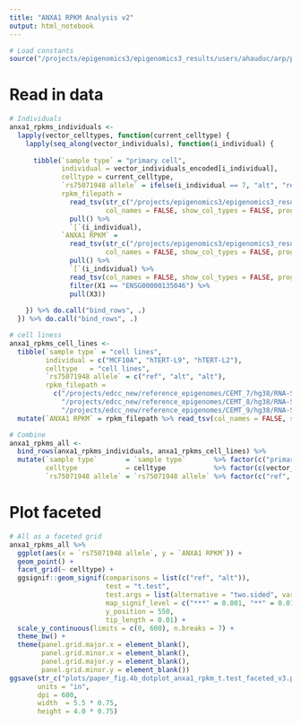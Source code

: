 ```yaml
---
title: "ANXA1 RPKM Analysis v2"
output: html_notebook
---
```

```r
# Load constants
source("/projects/epigenomics3/epigenomics3_results/users/ahauduc/arp/project/modules/notebook/alignment_analysis/source/setup.R")
```

# Read in data
```r
# Individuals
anxa1_rpkms_individuals <- 
  lapply(vector_celltypes, function(current_celltype) {
    lapply(seq_along(vector_individuals), function(i_individual) {
      
      tibble(`sample type` = "primary cell",
             individual = vector_individuals_encoded[i_individual],
             celltype = current_celltype,
             `rs75071948 allele` = ifelse(i_individual == 7, "alt", "ref"),
             rpkm_filepath = 
               read_tsv(str_c("/projects/epigenomics3/epigenomics3_results/users/ahauduc/arp/project/modules/2/scripts/filelists/rpkm/breast_normal_rpkms_", current_celltype, ".tsv"), 
                        col_names = FALSE, show_col_types = FALSE, progress = FALSE) %>% 
               pull() %>% 
               `[`(i_individual),
             `ANXA1 RPKM` = 
               read_tsv(str_c("/projects/epigenomics3/epigenomics3_results/users/ahauduc/arp/project/modules/2/scripts/filelists/rpkm/breast_normal_rpkms_", current_celltype, ".tsv"), 
                        col_names = FALSE, show_col_types = FALSE, progress = FALSE) %>% 
               pull() %>% 
               `[`(i_individual) %>% 
               read_tsv(col_names = FALSE, show_col_types = FALSE, progress = FALSE) %>% 
               filter(X1 == "ENSG00000135046") %>% 
               pull(X3))
      
    }) %>% do.call("bind_rows", .)
  }) %>% do.call("bind_rows", .)

# cell liness
anxa1_rpkms_cell_lines <-
  tibble(`sample type` = "cell lines",
         individual = c("MCF10A", "hTERT-L9", "hTERT-L2"),
         celltype   = "cell lines",
         `rs75071948 allele` = c("ref", "alt", "alt"),
         rpkm_filepath = 
           c("/projects/edcc_new/reference_epigenomes/CEMT_7/hg38/RNA-Seq/hg38.A24901.CEMT_7.RNA.hg38.C2A6RACXX_5_TGCTGG/A24901.CEMT_7.RNA.hg38.C2A6RACXX_5_TGCTGG_withJunctionsOnGenome_dupsFlagged/coverage/A24901.CEMT_7.RNA.hg38.C2A6RACXX_5_TGCTGG_withJunctionsOnGenome_dupsFlagged.G.A.rpkm.pc",
             "/projects/edcc_new/reference_epigenomes/CEMT_8/hg38/RNA-Seq/hg38.A24902.CEMT_8.RNA.hg38.C2A6RACXX_6_CCGTCC/A24902.CEMT_8.RNA.hg38.C2A6RACXX_6_CCGTCC_withJunctionsOnGenome_dupsFlagged/coverage/A24902.CEMT_8.RNA.hg38.C2A6RACXX_6_CCGTCC_withJunctionsOnGenome_dupsFlagged.G.A.rpkm.pc",
             "/projects/edcc_new/reference_epigenomes/CEMT_9/hg38/RNA-Seq/hg38.A24903.CEMT_9.RNA.hg38.C2A6RACXX_7_TGACCA/A24903.CEMT_9.RNA.hg38.C2A6RACXX_7_TGACCA_withJunctionsOnGenome_dupsFlagged/coverage/A24903.CEMT_9.RNA.hg38.C2A6RACXX_7_TGACCA_withJunctionsOnGenome_dupsFlagged.G.A.rpkm.pc")) %>% 
  mutate(`ANXA1 RPKM` = rpkm_filepath %>% read_tsv(col_names = FALSE, show_col_types = FALSE, progress = FALSE) %>% filter(X1 == "ENSG00000135046") %>% pull(X3))

# Combine
anxa1_rpkms_all <-
  bind_rows(anxa1_rpkms_individuals, anxa1_rpkms_cell_lines) %>% 
  mutate(`sample type`       = `sample type`       %>% factor(c("primary cell", "cell lines")),
         celltype            = celltype            %>% factor(c(vector_celltypes, "cell lines")),
         `rs75071948 allele` = `rs75071948 allele` %>% factor(c("ref", "alt")))
```

# Plot faceted
```r
# All as a faceted grid
anxa1_rpkms_all %>%
  ggplot(aes(x = `rs75071948 allele`, y = `ANXA1 RPKM`)) +
  geom_point() +
  facet_grid(~ celltype) +
  ggsignif::geom_signif(comparisons = list(c("ref", "alt")), 
                        test = "t.test",
                        test.args = list(alternative = "two.sided", var.equal = TRUE),
                        map_signif_level = c("***" = 0.001, "**" = 0.01, "*" = 0.05),
                        y_position = 550, 
                        tip_length = 0.01) +
  scale_y_continuous(limits = c(0, 600), n.breaks = 7) +
  theme_bw() +
  theme(panel.grid.major.x = element_blank(), 
        panel.grid.minor.x = element_blank(),
        panel.grid.major.y = element_blank(), 
        panel.grid.minor.y = element_blank())
ggsave(str_c("plots/paper_fig.4b_dotplot_anxa1_rpkm_t.test_faceted_v3.png"),
       units = "in",
       dpi = 600,
       width  = 5.5 * 0.75,
       height = 4.0 * 0.75)
```

